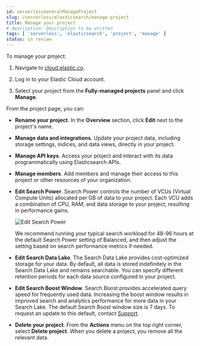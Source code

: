 ```yaml
---
id: serverlessGeneralManageProject
slug: /serverless/elasticsearch/manage-project
title: Manage your project
# description: Description to be written
tags: [ 'serverless', 'elasticsearch', 'project', 'manage' ]
status: in review
---
```



<InReview />
To manage your project:

1. Navigate to [cloud.elastic.co](https://cloud.elastic.co/).

2. Log in to your Elastic Cloud account.

3. Select your project from the **Fully-managed projects** panel and click **Manage**.

From the project page, you can:

- **Rename your project**. In the **Overview** section, click **Edit** next to the project's name.

- **Manage data and integrations**. Update your project data, including storage settings, indices, and data views, directly in your project.

- **Manage API keys**. Access your project and interact with its data programmatically using Elasticsearch APIs.

- **Manage members**. Add members and manage their access to this project or other resources of your organization.

- **Edit Search Power**. Search Power controls the number of VCUs (Virtual Compute Units) allocated per GB of data to your project. Each VCU adds a combination of CPU, RAM, and data storage to your project, resulting in performance gains.

  ![Edit Search Power](images/edit-search-power.png)

  We recommend running your typical search workload for 48-96 hours at the default Search Power setting of Balanced, and then adjust the setting based on search performance metrics if needed.

- **Edit Search Data Lake**. The Search Data Lake provides cost-optimized storage for your data. By default, all data is stored indefinitely in the Search Data Lake and remains searchable. You can specify different retention periods for each data source configured in your project.

- **Edit Search Boost Window**. Search Boost provides accelerated query speed for frequently used data. Increasing the boost window results in improved search and analytics performance for more data in your Search Lake. The default Search Boost window size is 7 days. To request an update to this default, contact [Support](https://support.elastic.co/).

- **Delete your project**. From the **Actions** menu on the top right corner, select **Delete project**. When you delete a project, you remove all the relevant data. 

